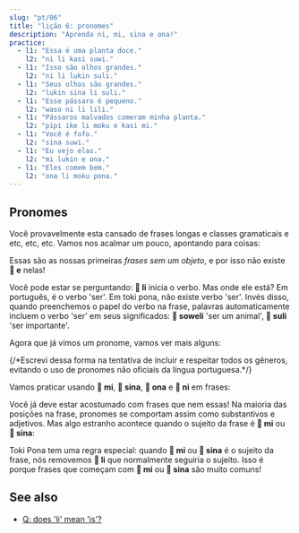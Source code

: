 ```yaml
---
slug: "pt/06"
title: "lição 6: pronomes"
description: "Aprenda ni, mi, sina e ona!"
practice:
  - l1: "Essa é uma planta doce."
    l2: "ni li kasi suwi."
  - l1: "Isso são olhos grandes."
    l2: "ni li lukin suli."
  - l1: "Seus olhos são grandes."
    l2: "lukin sina li suli."
  - l1: "Esse pássaro é pequeno."
    l2: "waso ni li lili."
  - l1: "Pássaros malvados comeram minha planta."
    l2: "pipi ike li moku e kasi mi."
  - l1: "Você é fofo."
    l2: "sina suwi."
  - l1: "Eu vejo elas."
    l2: "mi lukin e ona."
  - l1: "Eles comem bem."
    l2: "ona li moku pona."
---
```



## Pronomes

Você provavelmente esta cansado de frases longas e classes gramaticais e etc, etc, etc. Vamos nos acalmar um pouco, apontando para coisas:

<List>
  <Word sl="ni" m="Isso, aquilo" />
  <Sentence sl="ni li soweli." m="Isso é um animal." />
  <Sentence sl="ni li kasi." m="Isso é uma planta." />
  <Sentence sl="ni li moku suwi." m="Isso é comida doce." />
  <Sentence sl="ni li suli." m="Isso é importante." />
  <Sentence sl="ni li pona wawa." m="Isso é incrivelmente bom." />
</List>

Essas são as nossas primeiras _frases sem um objeto_, e por isso não existe **󱤉 e** nelas!

Você pode estar se perguntando: **󱤧 li** inicia o verbo. Mas onde ele está? Em português, é o verbo 'ser'. Em toki pona, não existe verbo 'ser'. Invés disso, quando preenchemos o papel do verbo na frase, palavras automaticamente incluem o verbo 'ser' em seus significados: **󱥢 soweli** 'ser um animal', **󱥣 suli** 'ser importante'.

Agora que já vimos um pronome, vamos ver mais alguns:

<List>
  <Word sl="mi" m="Eu, nós; meu, nosso" />
  <Word sl="sina" m="você, vocês; seu, seus, sua, suas" />
  <Word sl="ona" m="(pronomes pessoais e possessivos da 3ª pessoa)" /> {/*Escrevi dessa forma na tentativa de incluir e respeitar todos os gêneros, evitando o uso de pronomes não oficiais da língua portuguesa.*/}
</List>

Vamos praticar usando **󱤴 mi**, **󱥞 sina**, **󱥆 ona** e **󱥁 ni** em frases:

<List>
  <Sentence sl="kasi ni li suli." m="Essa planta é grande." />
  <Sentence sl="sona sina li wawa." m="Seu conhecimento é incrível." />
  <Sentence sl="pipi ni li pipi mi." m="Esse inseto é meu inseto." />
  <Sentence sl="waso sina li lukin e mi." m="Seu pássaro está me vendo." />
  <Sentence sl="waso li moku e pipi ni." m="O pássaro come esse inseto." />
  <Sentence sl="soweli mi li moku e kasi ona." m="Meu animal come aquela planta." />
</List>

Você já deve estar acostumado com frases que nem essas! Na maioria das posições na frase, pronomes se comportam assim como substantivos e adjetivos. Mas algo estranho acontece quando o sujeito da frase é **󱤴 mi** ou **󱥞 sina**:

<List>
  <Sentence sl="mi wawa." m="Eu sou forte." />
  <Sentence sl="sina lukin e moku." m="Você vê comida." />
  <Sentence sl="mi sona e kasi suli." m="Eu conheço a planta grande." />
  <Sentence sl="sina sona e suli kasi." m="Você conhece o tamanho da planta." />
</List>

Toki Pona tem uma regra especial: quando **󱤴 mi** ou **󱥞 sina** é o sujeito da frase, nós removemos **󱤧 li** que normalmente seguiria o sujeito. Isso é porque frases que começam com **󱤴 mi** ou **󱥞 sina** são muito comuns!

<Practice exercises={frontmatter.practice} client:load />

## See also
* [Q: does 'li' mean 'is'?](en/li-and-is)
